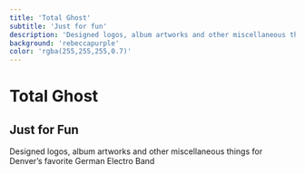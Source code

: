 ```yaml
---
title: 'Total Ghost'
subtitle: 'Just for fun'
description: 'Designed logos, album artworks and other miscellaneous things for Denver’s favorite German Electro Band'
background: 'rebeccapurple'
color: 'rgba(255,255,255,0.7)'
---
```


# Total Ghost
## Just for Fun

Designed logos, album artworks and other miscellaneous things for Denver’s favorite German Electro Band